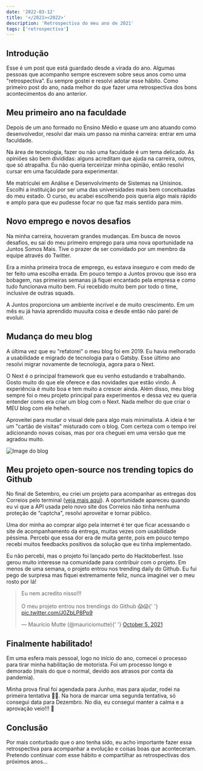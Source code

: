 ```yaml
---
date: '2022-03-12'
title: '</2021><2022>'
description: 'Retrospectiva do meu ano de 2021'
tags: ['retrospectiva']
---
```


## Introdução

Esse é um post que está guardado desde a virada do ano. Algumas pessoas que acompanho sempre escrevem sobre seus anos como uma "retrospectiva”. Eu sempre gostei e resolvi adotar esse hábito. Como primeiro post do ano, nada melhor do que fazer uma retrospectiva dos bons acontecimentos do ano anterior.

## Meu primeiro ano na faculdade

Depois de um ano formado no Ensino Médio e quase um ano atuando como desenvolvedor, resolvi dar mais um passo na minha carreira: entrar em uma faculdade.

Na área de tecnologia, fazer ou não uma faculdade é um tema delicado. As opiniões são bem divididas: alguns acreditam que ajuda na carreira, outros, que só atrapalha. Eu não queria terceirizar minha opinião, então resolvi cursar em uma faculdade para experimentar.

Me matriculei em Análise e Desenvolvimento de Sistemas na Unisinos. Escolhi a instituição por ser uma das universidades mais bem conceituadas do meu estado. O curso, eu acabei escolhendo pois queria algo mais rápido e amplo para que eu pudesse focar no que faz mais sentido para mim.

## Novo emprego e novos desafios

Na minha carreira, houveram grandes mudanças. Em busca de novos desafios, eu saí do meu primeiro emprego para uma nova oportunidade na Juntos Somos Mais. Tive o prazer de ser convidado por um membro da equipe através do Twitter.

Era a minha primeira troca de emprego, eu estava inseguro e com medo de ter feito uma escolha errada. Em pouco tempo a Juntos provou que isso era bobagem, nas primeiras semanas já fiquei encantado pela empresa e como tudo funcionava muito bem. Fui recebido muito bem por todo o time, inclusive de outras squads.

A Juntos proporciona um ambiente incrível e de muito crescimento. Em um mês eu já havia aprendido muuuita coisa e desde então não parei de evoluir.

## Mudança do meu blog

A última vez que eu "refatorei" o meu blog foi em 2019. Eu havia melhorado a usabilidade e migrado de tecnologia para o Gatsby. Esse último ano resolvi migrar novamente de tecnologia, agora para o Next.

O Next é o principal framework que eu venho estudando e trabalhando. Gosto muito do que ele oferece e das novidades que estão vindo. A experiência é muito boa e tem muito a crescer ainda. Além disso, meu blog sempre foi o meu projeto principal para experimentos e dessa vez eu queria entender como era criar um blog com o Next. Nada melhor do que criar o MEU blog com ele heheh.

Aproveitei para mudar o visual dele para algo mais minimalista. A ideia é ter um "cartão de visitas" misturado com o blog. Com certeza com o tempo irei adicionando novas coisas, mas por ora cheguei em uma versão que me agradou muito.

![Image do blog](/static/images/blog/2021-2022-a.png)

## Meu projeto open-source nos trending topics do Github

No final de Setembro, eu criei um projeto para acompanhar as entregas dos Correios pelo terminal ([veja mais aqui](https://github.com/mauriciomutte/track-correios)). A oportunidade apareceu quando eu vi que a API usada pelo novo site dos Correios não tinha nenhuma proteção de “captcha", resolvi aproveitar e tornar público.

Uma dor minha ao comprar algo pela internet é ter que ficar acessando o site de acompanhamento da entrega, muitas vezes com usabilidade péssima. Percebi que essa dor era de muita gente, pois em pouco tempo recebi muitos feedbacks positivos da solução que eu tinha implementado.

Eu não percebi, mas o projeto foi lançado perto do Hacktoberfest. Isso gerou muito interesse na comunidade para contribuir com o projeto. Em menos de uma semana, o projeto entrou nos trending daily do Github. Eu fui pego de surpresa mas fiquei extremamente feliz, nunca imaginei ver o meu rosto por lá!

<blockquote class="twitter-tweet" data-theme="dark">
  <p lang="pt" dir="ltr">
    Eu nem acredito nisso!!!
    <br />
    <br />O meu projeto entrou nos trendings do Github 😱😱{' '}
    <a href="https://t.co/J0ZbLP8Pp9">pic.twitter.com/J0ZbLP8Pp9</a>
  </p>
  &mdash; Maurício Mutte (@mauriciomutte){' '}
  <a href="https://twitter.com/mauriciomutte/status/1445360579661778946?ref_src=twsrc%5Etfw">
    October 5, 2021
  </a>
</blockquote> <script
  async
  src="https://platform.twitter.com/widgets.js"
  charset="utf-8"
></script>

## Finalmente habilitado!

Em uma esfera mais pessoal, logo no início do ano, comecei o processo para tirar minha habilitação de motorista. Foi um processo longo e demorado (mais do que o normal, devido aos atrasos por conta da pandemia).

Minha prova final foi agendada para Junho, mas para ajudar, rodei na primeira tentativa 🤦🏻. Na hora de marcar uma segunda tentativa, só consegui data para Dezembro. No dia, eu consegui manter a calma e a aprovação veio!!! 🥳

## Conclusão

Por mais conturbado que o ano tenha sido, eu acho importante fazer essa retrospectiva para acompanhar a evolução e coisas boas que aconteceram. Pretendo continuar com esse hábito e compartilhar as retrospectivas dos próximos anos...

